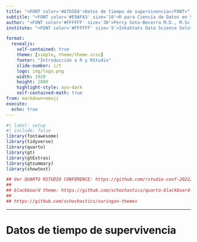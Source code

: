 ```yaml
---
title: "<FONT color='#A7D5E8'>Datos de tiempo de supervivencia</FONT>"
subtitle: "<FONT color='#E9AFA3' size='10'>R para Ciencia de Datos en Salud: <br> Análisis Descriptivo e Inferencia Estadística</FONT>"
author: "<FONT color='#FFFFFF' size='30'>Percy Soto-Becerra M.D., M.Sc(c)</FONT>"
institute: "<FONT color='#FFFFFF' size='5'>InkaStats Data Science Solutions | Medical Branch<br>@github/psotob91</FONT>"

format: 
  revealjs:
    self-contained: true
    theme: [simple, theme/theme.scss]
    footer: "Introducción a R y RStudio"
    slide-number: c/t
    logo: img/logo.png
    width: 1920
    height: 1080
    highlight-style: ayu-dark
    self-contained-math: true
from: markdown+emoji
execute:
  echo: true
---
```


```r
#| label: setup
#| include: false
library(fontawesome)
library(tidyverse)
library(quarto)
library(gt)
library(gtExtras)
library(gtsummary)
library(showtext)

## Ver QUARTO RSTUDIO CONFERENCE: https://github.com/rstudio-conf-2022/get-started-quarto/blob/main/materials/02-authoring.qmd
## 
## blackboard theme: https://github.com/schochastics/quarto-blackboard-theme
## 
## https://github.com/schochastics/xaringan-themes
```

---

# Datos de tiempo de supervivencia